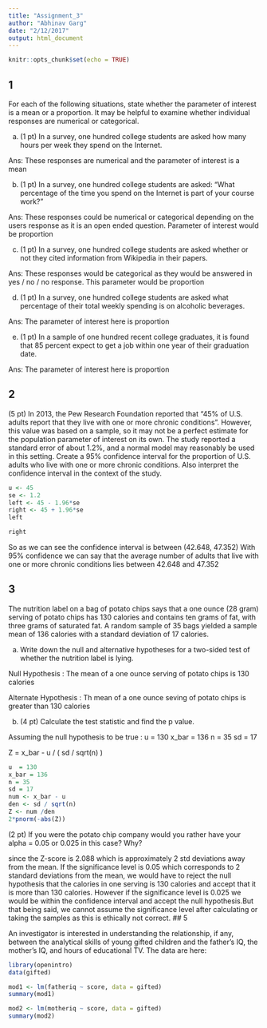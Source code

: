 ```yaml
---
title: "Assignment_3"
author: "Abhinav Garg"
date: "2/12/2017"
output: html_document
---
```


```r
knitr::opts_chunk$set(echo = TRUE)
```

## 1
For each of the following situations, state whether the parameter of interest is a mean or a
proportion. It may be helpful to examine whether individual responses are numerical or
categorical.

a) (1 pt) In a survey, one hundred college students are asked how many hours per week they spend on the Internet.

Ans: These responses are numerical and the parameter of interest is a mean 

b) (1 pt) In a survey, one hundred college students are asked: “What percentage of the time you spend on the Internet is part of your course work?”

Ans: These responses could be numerical or categorical depending on the users response as it is an open ended question. Parameter of interest would be proportion 

c) (1 pt) In a survey, one hundred college students are asked whether or not they cited information from Wikipedia in their papers.

Ans: These responses would be categorical as they would be answered in yes / no / no response. This parameter would be proportion 

d) (1 pt) In a survey, one hundred college students are asked what percentage of their total weekly spending is on alcoholic beverages.

Ans: The parameter of interest here is proportion 

e) (1 pt) In a sample of one hundred recent college graduates, it is found that 85 percent expect to get a job within one year of their graduation date.

Ans: The parameter of interest here is proportion 

## 2

(5 pt) In 2013, the Pew Research Foundation reported that “45% of U.S. adults report that they live with one or more chronic conditions”. However, this value was based on a sample, so it may not be a perfect estimate for the population parameter of interest on its own. The study reported a standard error of about 1.2%, and a normal model may reasonably be used in this setting. Create a 95% confidence interval for the proportion of U.S. adults who live with one or more chronic conditions. Also interpret the confidence interval in the context of the study.

```r
u <- 45
se <- 1.2
left <- 45 - 1.96*se
right <- 45 + 1.96*se
left
```

```r
right 
```
So as we can see the confidence interval is between (42.648, 47.352)
With 95% confidence we can say that the average number of adults that live with one or more chronic conditions lies between 42.648 and 47.352 


## 3 

The nutrition label on a bag of potato chips says that a one ounce (28 gram) serving of potato chips has 130 calories and contains ten grams of fat, with three grams of saturated fat. A random sample of 35 bags yielded a sample mean of 136 calories with a standard deviation of 17 calories.

a) Write down the null and alternative hypotheses for a two-sided test of whether the nutrition label is lying.

Null Hypothesis : The mean of a one ounce serving of potato chips is 130 calories 

Alternate Hypothesis : Th mean of a one ounce seving of potato chips is greater than 130 calories 

b) (4 pt) Calculate the test statistic and find the p value.

Assuming the null hypothesis to be true : u  = 130 
x_bar = 136 
n = 35
sd = 17 

Z = x_bar - u / ( sd / sqrt(n) )

```r
u  = 130 
x_bar = 136 
n = 35
sd = 17 
num <- x_bar - u 
den <- sd / sqrt(n)
Z <- num /den 
2*pnorm(-abs(Z))
```

(2 pt) If you were the potato chip company would you rather have your alpha = 0.05 or
0.025 in this case? Why?

since the Z-score is 2.088 which is approximately 2 std deviations away from the mean. If the significance level is 0.05 which corresponds to 2 standard deviations from the mean, we would have to reject the null hypothesis that the calories in one serving is 130 calories and accept that it is more than 130 calories. However if the significance level is 0.025 we would be within the confidence interval and accept the null hypothesis.But that being said, we cannot assume the significance level after calculating or taking the samples as this is ethically not correct. 
## 5 

An investigator is interested in understanding the relationship, if any, between the analytical skills of young gifted children and the father’s IQ, the mother’s IQ, and hours of educational TV. The data are here:

```r
library(openintro)
data(gifted)
```

```r
mod1 <- lm(fatheriq ~ score, data = gifted)
summary(mod1)
```

```r
mod2 <- lm(motheriq ~ score, data = gifted)
summary(mod2)
```